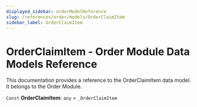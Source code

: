 ```yaml
---
displayed_sidebar: orderModelReference
slug: /references/order/models/OrderClaimItem
sidebar_label: OrderClaimItem
---
```



# OrderClaimItem - Order Module Data Models Reference

This documentation provides a reference to the OrderClaimItem data model. It belongs to the Order Module.

 `Const` **OrderClaimItem**: `any` = `_OrderClaimItem`
